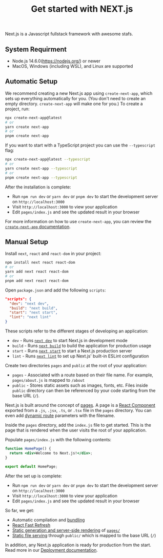 ﻿---
title: Get started with NEXT.js
publishedAt: 2023-02-24
summary: An Easy step to get started with NEXT.js v12
image: /image/posts/get-started-with-nextjs/thambnail.png
---

Next.js is a Javascript fullstack framework with awesome stafs.

## System Requirment

- Node.js 14.6.0(https://nodejs.org/) or newer
- MacOS, Windows (including WSL), and Linux are supported

## Automatic Setup

We recommend creating a new Next.js app using `create-next-app`, which sets up everything automatically for you. (You don't need to create an empty directory. `create-next-app` will make one for you.) To create a project, run:

```bash
npx create-next-app@latest
# or
yarn create next-app
# or
pnpm create next-app
```

If you want to start with a TypeScript project you can use the `--typescript` flag:

```bash
npx create-next-app@latest --typescript
# or
yarn create next-app --typescript
# or
pnpm create next-app --typescript
```

After the installation is complete:

- Run `npm run dev` or `yarn dev` or `pnpm dev` to start the development server on `http://localhost:3000`
- Visit `http://localhost:3000` to view your application
- Edit `pages/index.js` and see the updated result in your browser

For more information on how to use `create-next-app`, you can review the [`create-next-app` documentation](https://nextjs.org/docs/api-reference/create-next-app).

## Manual Setup

Install `next`, `react` and `react-dom` in your project:

```bash
npm install next react react-dom
# or
yarn add next react react-dom
# or
pnpm add next react react-dom
```

Open `package.json` and add the following `scripts`:

```json title="package.json"
"scripts": {
  "dev": "next dev",
  "build": "next build",
  "start": "next start",
  "lint": "next lint"
}
```

These scripts refer to the different stages of developing an application:

- `dev` - Runs [`next dev`](https://nextjs.org/docs/api-reference/cli#development) to start Next.js in development mode
- `build` - Runs [`next build`](https://nextjs.org/docs/api-reference/cli#build) to build the application for production usage
- `start` - Runs [`next start`](https://nextjs.org/docs/api-reference/cli#production) to start a Next.js production server
- `lint` - Runs [`next lint`](https://nextjs.org/docs/api-reference/cli#lint) to set up Next.js' built-in ESLint configuration

Create two directories `pages` and `public` at the root of your application:

- `pages` - Associated with a route based on their file name. For example, `pages/about.js` is mapped to `/about`
- `public` - Stores static assets such as images, fonts, etc. Files inside `public` directory can then be referenced by your code starting from the base URL (`/`).

Next.js is built around the concept of [pages](https://nextjs.org/docs/basic-features/pages). A page is a [React Component](https://reactjs.org/docs/components-and-props.html) exported from a `.js`, `.jsx`, `.ts`, or `.tsx` file in the `pages` directory. You can even add [dynamic route](https://nextjs.org/docs/routing/dynamic-routes) parameters with the filename.

Inside the `pages` directory, add the `index.js` file to get started. This is the page that is rendered when the user visits the root of your application.

Populate `pages/index.js` with the following contents:

```jsx title="index.jsx"
function HomePage() {
  return <div>Welcome to Next.js!</div>;
}

export default HomePage;
```

After the set up is complete:

- Run `npm run dev` or `yarn dev` or `pnpm dev` to start the development server on `http://localhost:3000`
- Visit `http://localhost:3000` to view your application
- Edit `pages/index.js` and see the updated result in your browser

So far, we get:

- Automatic compilation and [bundling](https://nextjs.org/docs/advanced-features/compiler)
- [React Fast Refresh](https://nextjs.org/blog/next-9-4#fast-refresh)
- [Static generation and server-side rendering](https://nextjs.org/docs/basic-features/data-fetching/overview) of [`pages/`](https://nextjs.org/docs/basic-features/pages)
- [Static file serving](https://nextjs.org/docs/basic-features/static-file-serving) through `public/` which is mapped to the base URL (`/`)

In addition, any Next.js application is ready for production from the start. Read more in our [Deployment documentation](https://nextjs.org/docs/deployment).
